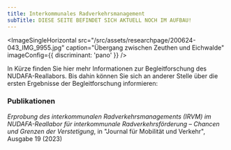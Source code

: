 ```yaml
---
title: Interkommunales Radverkehrsmanagement
subTitle: DIESE SEITE BEFINDET SICH AKTUELL NOCH IM AUFBAU!
---
```


<ImageSingleHorizontal
  src="/src/assets/researchpage/200624-043_IMG_9955.jpg"
  caption="Übergang zwischen Zeuthen und Eichwalde"
  imageConfig={{ discriminant: 'pano' }}
/>

In Kürze finden Sie hier mehr Informationen zur Begleitforschung des NUDAFA-Reallabors. Bis dahin können Sie sich an anderer Stelle über die ersten Ergebnisse der Begleitforschung informieren:&#x20;

### Publikationen

<TextLinkArrow
  href="https://journals.qucosa.de/jmv/article/view/125/103"
  display="Samland, Kollert, und Ahrend (2023): "
  external={false}
/>

_Erprobung des interkommunalen Radverkehrsmanagements (IRVM) im NUDAFA-Reallabor für interkommunale Radverkehrsförderung
– Chancen und Grenzen der Verstetigung_, in "Journal für Mobilität und Verkehr", Ausgabe 19 (2023)
